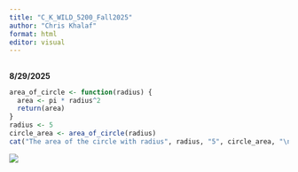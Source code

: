```yaml
---
title: "C_K_WILD_5200_Fall2025"
author: "Chris Khalaf"
format: html
editor: visual
---
```


## 

**8/29/2025**

```r

area_of_circle <- function(radius) {
  area <- pi * radius^2
  return(area)
}
radius <- 5 
circle_area <- area_of_circle(radius)
cat("The area of the circle with radius", radius, "5", circle_area, "\n")
```

![](Desktop/Screen Shot 2025-08-29 at 6.25.28 PM.png)
